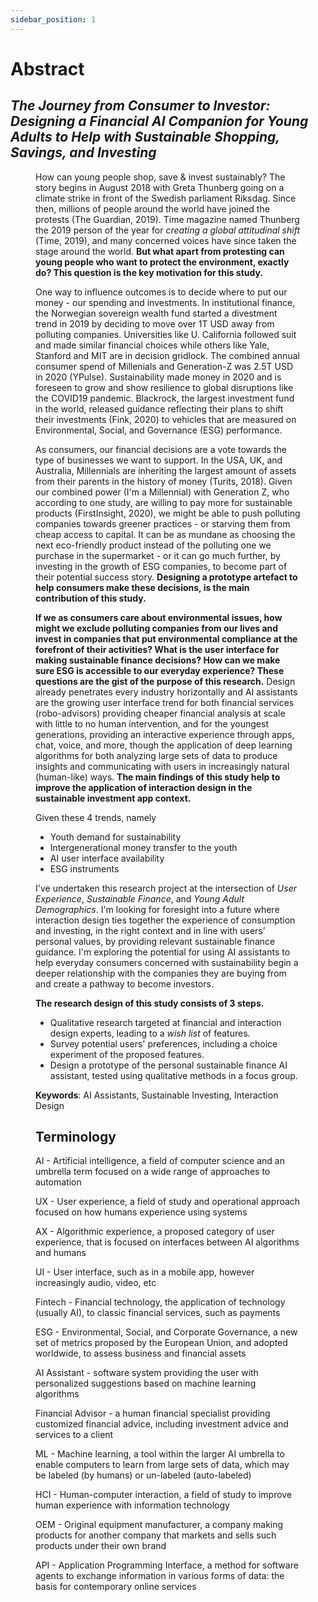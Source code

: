 ```yaml
---
sidebar_position: 1
---
```



# Abstract

## *The Journey from Consumer to Investor: Designing a Financial AI Companion for Young Adults to Help with Sustainable Shopping, Savings, and Investing*


<Figure caption="Climate protest in Geneva on 27th September, 2019" src={Geneve} refURL="https://commons.wikimedia.org/wiki/File:Gr%C3%A8veClimatGen%C3%A8ve-27sept2019-041-RuesBasses.jpg" refTitle="Wikimedia Commons" />

How can young people shop, save & invest sustainably? The story begins in August 2018 with Greta Thunberg going on a climate strike in front of the Swedish parliament Riksdag. Since then, millions of people around the world have joined the protests (The Guardian, 2019). Time magazine named Thunberg the 2019 person of the year for *creating a global attitudinal shift* (Time, 2019), and many concerned voices have since taken the stage around the world. **But what apart from protesting can young people who want to protect the environment, exactly do? This question is the key motivation for this study.**

One way to influence outcomes is to decide where to put our money - our spending and investments. In institutional finance, the Norwegian sovereign wealth fund started a divestment trend in 2019 by deciding to move over 1T USD away from polluting companies. Universities like U. California followed suit and made similar financial choices while others like Yale, Stanford and MIT are in decision gridlock. The combined annual consumer spend of Millenials and Generation-Z was 2.5T USD in 2020 (YPulse). Sustainability made money in 2020 and is foreseen to grow and show resilience to global disruptions like the COVID19 pandemic. Blackrock, the largest investment fund in the world, released guidance reflecting their plans to shift their investments (Fink, 2020) to vehicles that are measured on Environmental, Social, and Governance (ESG) performance.

As consumers, our financial decisions are a vote towards the type of businesses we want to support. In the USA, UK, and Australia, Millennials are inheriting the largest amount of assets from their parents in the history of money (Turits, 2018). Given our combined power (I'm a Millennial) with Generation Z, who according to one study, are willing to pay more for sustainable products (FirstInsight, 2020), we might be able to push polluting companies towards greener practices - or starving them from cheap access to capital. It can be as mundane as choosing the next eco-friendly product instead of the polluting one we purchase in the supermarket - or it can go much further, by investing in the growth of ESG companies, to become part of their potential success story. **Designing a prototype artefact to help consumers make these decisions, is the main contribution of this study.**

**If we as consumers care about environmental issues, how might we exclude polluting companies from our lives and invest in companies that put environmental compliance at the forefront of their activities? What is the user interface for making sustainable finance decisions? How can we make sure ESG is accessible to our everyday experience? These questions are the gist of the purpose of this research.** Design already penetrates every industry horizontally and AI assistants are the growing user interface trend for both financial services (robo-advisors) providing cheaper financial analysis at scale with little to no human intervention, and for the youngest generations, providing an interactive experience through apps, chat, voice, and more, though the application of deep learning algorithms for both analyzing large sets of data to produce insights and communicating with users in increasingly natural (human-like) ways. **The main findings of this study help to improve the application of interaction design in the sustainable investment app context.**

Given these 4 trends, namely 
- Youth demand for sustainability
- Intergenerational money transfer to the youth 
- AI user interface availability
- ESG instruments

I've undertaken this research project at the intersection of *User Experience*, *Sustainable Finance*, and *Young Adult Demographics*. I'm looking for foresight into a future where interaction design ties together the experience of consumption and investing, in the right context and in line with users’ personal values, by providing relevant sustainable finance guidance. I'm exploring the potential for using AI assistants to help everyday consumers concerned with sustainability begin a deeper relationship with the companies they are buying from and create a pathway to become investors. 

**The research design of this study consists of 3 steps.**  

- Qualitative research targeted at financial and interaction design experts, leading to a *wish list* of features.
- Survey potential users' preferences, including a choice experiment of the proposed features. 
- Design a prototype of the personal sustainable finance AI assistant, tested using qualitative methods in a focus group.

**Keywords**: 
AI Assistants, Sustainable Investing, Interaction Design


## Terminology

AI - Artificial intelligence, a field of computer science and an umbrella term focused on a wide range of approaches to automation

UX - User experience, a field of study and operational approach focused on how humans experience using systems

AX - Algorithmic experience, a proposed category of user experience, that is focused on interfaces between AI algorithms and humans

UI - User interface, such as in a mobile app, however increasingly audio, video, etc

Fintech - Financial technology, the application of technology (usually AI), to classic financial services, such as payments

ESG - Environmental, Social, and Corporate Governance, a new set of metrics proposed by the European Union, and adopted worldwide, to assess business and financial assets

AI Assistant - software system providing the user with personalized suggestions based on machine learning algorithms

Financial Advisor - a human financial specialist providing customized financial advice, including investment advice and services to a client

ML - Machine learning, a tool within the larger AI umbrella to enable computers to learn from large sets of data, which may be labeled (by humans) or un-labeled (auto-labeled)

HCI - Human-computer interaction, a field of study to improve human experience with information technology

OEM - Original equipment manufacturer, a company making products for another company that markets and sells such products under their own brand

API - Application Programming Interface, a method for software agents to exchange information in various forms of data: the basis for contemporary online services


